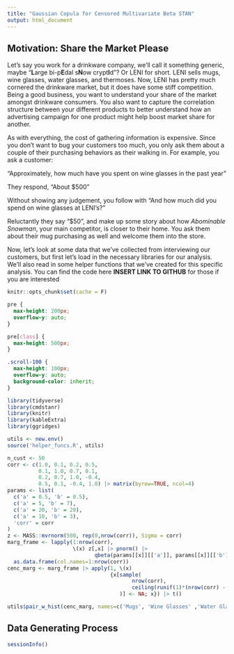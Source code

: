 ```yaml
---
title: "Gaussian Copula for Censored Multivariate Beta STAN"
output: html_document
---
```


## Motivation: Share the Market Please
Let's say you work for a drinkware company, we'll call it something generic, maybe "**L**arge bi-p**E**dal s**N**ow crypt**I**d"? Or LENI for short. LENI sells mugs, wine glasses, water glasses, and thermoses. Now, LENI has pretty much cornered the drinkware market, but it does have some stiff competition. Being a good business, you want to understand your share of the market amongst drinkware consumers. You also want to capture the correlation structure between your different products to better understand how an advertising campaign for one product might help boost market share for another.

As with everything, the cost of gathering information is expensive. Since you don't want to bug your customers too much, you only ask them about a couple of their purchasing behaviors as their walking in. For example, you ask a customer:

"Approximately, how much have you spent on wine glasses in the past year"

They respond, "About $500"

Without showing any judgement, you follow with "And how much did you spend on wine glasses at LENI's?"

Reluctantly they say "$50", and make up some story about how *Abominable Snowman*, your main competitor, is closer to their home. You ask them about their mug purchasing as well and welcome them into the store.

Now, let's look at some data that we've collected from interviewing our customers, but first let's load in the necessary libraries for our analysis. We'll also read in some helper functions that we've created for this specific analysis. You can find the code here **INSERT LINK TO GITHUB** for those if you are interested

```r
knitr::opts_chunk$set(cache = F)
```

```css
pre {
  max-height: 200px;
  overflow-y: auto;
}

pre[class] {
  max-height: 500px;
}

.scroll-100 {
  max-height: 100px;
  overflow-y: auto;
  background-color: inherit;
}
```

```r
library(tidyverse)
library(cmdstanr)
library(knitr)
library(kableExtra)
library(ggridges)

utils <- new.env()
source('helper_funcs.R', utils)
```

```r
n_cust <- 50
corr <- c(1.0, 0.1, 0.2, 0.5,
          0.1, 1.0, 0.7, 0.1,
          0.2, 0.7, 1.0, -0.4,
          0.5, 0.1, -0.4, 1.0) |> matrix(byrow=TRUE, ncol=4)
params <- list(
  c('a' = 0.5, 'b' = 0.5),
  c('a' = 5, 'b' = 7),
  c('a' = 20, 'b' = 20),
  c('a' = 10, 'b' = 3),
  'corr' = corr
)
z <- MASS::mvrnorm(500, rep(0,nrow(corr)), Sigma = corr)
marg_frame <- lapply(1:nrow(corr),
                     \(x) z[,x] |> pnorm() |> 
                            qbeta(params[[x]][['a']], params[[x]][['b']])) |>
  as.data.frame(col.names=1:nrow(corr))
cenc_marg <- marg_frame |> apply(1, \(x) 
                                 {x[sample(
                                        nrow(corr), 
                                        ceiling(runif(1)*(nrow(corr) - 1))
                                    )] <- NA; x}) |> t()
```


```r
utils$pair_w_hist(cenc_marg, names=c('Mugs', 'Wine Glasses' ,'Water Glasses', 'Thermoses'), cex.axis=1.2, cex=1.2, cex.main=2.3)
```

## Data Generating Process



```r
sessionInfo()
```
